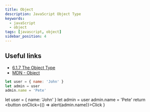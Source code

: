 ```yaml
---
title: Object
description: JavaScript Object Type
keywords:
  - javaScript
  - object
tags: [javascript, object]
sidebar_position: 4
---
```


## Useful links

* [6.1.7 The Object Type](https://tc39.es/ecma262/multipage/ecmascript-data-types-and-values.html#sec-object-type)
* [MDN - Object](https://developer.mozilla.org/en-US/docs/Web/JavaScript/Reference/Global_Objects/Object)

```js
let user = { name: 'John' }
let admin = user
admin.name = 'Pete'
```

  let user = { name: 'John' }
  let admin = user
  admin.name = 'Pete'
  return <button onClick={() => alert(admin.name)}>Click</button>
}

<MyComponent />
